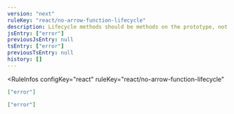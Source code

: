 ```yaml
---
version: "next"
ruleKey: "react/no-arrow-function-lifecycle"
description: Lifecycle methods should be methods on the prototype, not class fields
jsEntry: ["error"]
previousJsEntry: null
tsEntry: ["error"]
previousTsEntry: null
history: []
---
```


<RuleInfos 
  configKey="react" 
  ruleKey="react/no-arrow-function-lifecycle" 
>

```json
["error"]
```

```json
["error"]
```

</RuleInfos>
